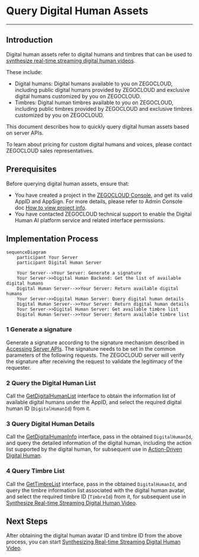 # Query Digital Human Assets

- - -

## Introduction

Digital human assets refer to digital humans and timbres that can be used to [synthesize real-time streaming digital human videos](./digital-human-livestreaming.mdx).

These include:
- Digital humans: Digital humans available to you on ZEGOCLOUD, including public digital humans provided by ZEGOCLOUD and exclusive digital humans customized by you on ZEGOCLOUD.
- Timbres: Digital human timbres available to you on ZEGOCLOUD, including public timbres provided by ZEGOCLOUD and exclusive timbres customized by you on ZEGOCLOUD.

This document describes how to quickly query digital human assets based on server APIs.

<Note title="Note">
To learn about pricing for custom digital humans and voices, please contact ZEGOCLOUD sales representatives.
</Note>

## Prerequisites

Before querying digital human assets, ensure that:
- You have created a project in the [ZEGOCLOUD Console](https://console.zegocloud.com/), and get its valid AppID and AppSign. For more details, please refer to Admin Console doc [How to view project info](https://www.zegocloud.com/docs/admin-console/view-project-information?platform=all&language=all).
- You have contacted ZEGOCLOUD technical support to enable the Digital Human AI platform service and related interface permissions.

## Implementation Process

```mermaid
sequenceDiagram
    participant Your Server
    participant Digital Human Server

    Your Server-->Your Server: Generate a signature
    Your Server->>Digital Human Backend: Get the list of available digital humans
    Digital Human Server-->>Your Server: Return available digital humans
    Your Server->>Digital Human Server: Query digital human details
    Digital Human Server-->>Your Server: Return digital human details
    Your Server->>Digital Human Server: Get available timbre list
    Digital Human Server-->>Your Server: Return available timbre list
```

### 1 Generate a signature

Generate a signature according to the signature mechanism described in [Accessing Server APIs](./../server-apis/accessing-server-apis.mdx#signing-the-requests). The signature needs to be set in the common parameters of the following requests. The ZEGOCLOUD server will verify the signature after receiving the request to validate the legitimacy of the requester.

### 2 Query the Digital Human List

Call the [GetDigitalHumanList](./../server-apis/digital-human-management/get-digital-human-list.mdx) interface to obtain the information list of available digital humans under the AppID, and select the required digital human ID (`DigitalHumanId`) from it.

### 3 Query Digital Human Details

Call the [GetDigitalHumanInfo](./../server-apis/digital-human-management/get-digital-human-info.mdx) interface, pass in the obtained `DigitalHumanId`, and query the detailed information of the digital human, including the action list supported by the digital human, for subsequent use in [Action-Driven Digital Human](./../server-apis/digital-human-streaming/do-action.mdx).

### 4 Query Timbre List

Call the [GetTimbreList](./../server-apis/digital-human-management/get-timbre-list.mdx) interface, pass in the obtained `DigitalHumanId`, and query the timbre information list associated with the digital human avatar, and select the required timbre ID (`TimbreId`) from it, for subsequent use in [Synthesize Real-time Streaming Digital Human Video](./digital-human-livestreaming.mdx).

## Next Steps

After obtaining the digital human avatar ID and timbre ID from the above process, you can start [Synthesizing Real-time Streaming Digital Human Video](./digital-human-livestreaming.mdx).

